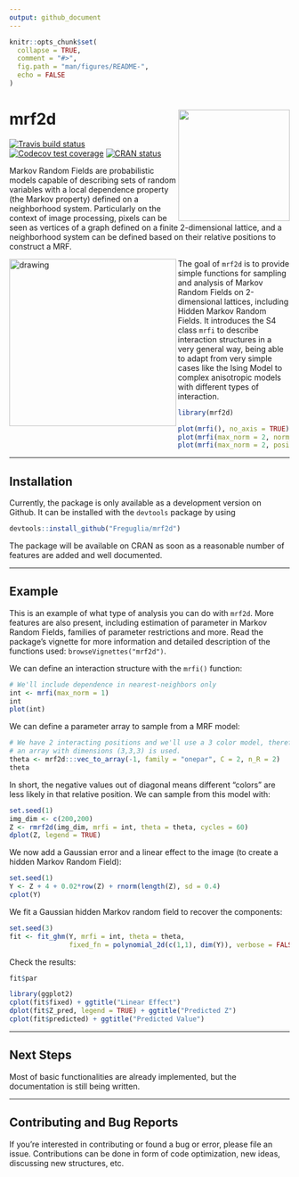 ```yaml
---
output: github_document
---
```


<!-- README.md is generated from README.Rmd. Please edit that file -->

```r
knitr::opts_chunk$set(
  collapse = TRUE,
  comment = "#>",
  fig.path = "man/figures/README-",
  echo = FALSE
)
```
# mrf2d <a href='https://github.com/Freguglia/mrf2d'><img src='man/figures/mrf2d_logo.png' align="right" height="200" /></a>

<!-- badges: start -->
[![Travis build status](https://travis-ci.org/Freguglia/mrf2d.svg?branch=master)](https://travis-ci.org/Freguglia/mrf2d)
[![Codecov test coverage](https://codecov.io/gh/Freguglia/mrf2d/branch/master/graph/badge.svg)](https://codecov.io/gh/Freguglia/mrf2d?branch=master)
[![CRAN status](https://www.r-pkg.org/badges/version/mrf2d)](https://cran.r-project.org/package=mrf2d)
<!-- badges: end -->

Markov Random Fields are probabilistic models capable of describing sets of random variables with a local dependence property (the Markov property) defined on a neighborhood system. Particularly on the context of image processing, pixels can be seen as vertices of a graph defined on a finite 2-dimensional lattice, and a neighborhood system can be defined based on their relative positions to construct a MRF.

<img src="man/figures/animation_ising.gif" alt="drawing" width="300" align="left" />

The goal of `mrf2d` is to provide simple functions for sampling and analysis of Markov Random Fields on 2-dimensional lattices, including Hidden Markov Random Fields. It introduces the S4 class `mrfi` to describe interaction structures in a very general way, being able to adapt from very simple cases like the Ising Model to complex anisotropic models with different types of interaction.
<p align="center">
```r
library(mrf2d)

plot(mrfi(), no_axis = TRUE)
plot(mrfi(max_norm = 2, norm_type = "m"), no_axis = TRUE)
plot(mrfi(max_norm = 2, positions = list(c(3,3),c(4,4), c(-2,4))), no_axis = TRUE)
```
</p>

---

## Installation
<!--
You can install the released version of mrf2d from [CRAN](https://CRAN.R-project.org) with:

``` r
install.packages("mrf2d")
```
-->
Currently, the package is only available as a development version on Github. It can be installed with the `devtools` package by using

```r
devtools::install_github("Freguglia/mrf2d")
```

The package will be available on CRAN as soon as a reasonable number of features are added and well documented.

---

## Example

This is an example of what type of analysis you can do with `mrf2d`. More features are also present, including estimation of parameter in Markov Random Fields, families of parameter restrictions and more. Read the package's vignette for more information and detailed description of the functions used: `browseVignettes("mrf2d")`.

We can define an interaction structure with the `mrfi()` function:

```r
# We'll include dependence in nearest-neighbors only
int <- mrfi(max_norm = 1)
int
plot(int)
```

We can define a parameter array to sample from a MRF model:

```r
# We have 2 interacting positions and we'll use a 3 color model, therefore,
# an array with dimensions (3,3,3) is used.
theta <- mrf2d:::vec_to_array(-1, family = "onepar", C = 2, n_R = 2)
theta
```

In short, the negative values out of diagonal means different "colors" are less likely in that relative position. We can sample from this model with:

```r
set.seed(1)
img_dim <- c(200,200)
Z <- rmrf2d(img_dim, mrfi = int, theta = theta, cycles = 60)
dplot(Z, legend = TRUE)
```

We now add a Gaussian error and a linear effect to the image (to create a hidden Markov Random Field):

```r
set.seed(1)
Y <- Z + 4 + 0.02*row(Z) + rnorm(length(Z), sd = 0.4)
cplot(Y)
```

We fit a Gaussian hidden Markov random field to recover the components:

```r
set.seed(3)
fit <- fit_ghm(Y, mrfi = int, theta = theta, 
               fixed_fn = polynomial_2d(c(1,1), dim(Y)), verbose = FALSE)
```

Check the results:

```r
fit$par

library(ggplot2)
cplot(fit$fixed) + ggtitle("Linear Effect")
dplot(fit$Z_pred, legend = TRUE) + ggtitle("Predicted Z")
cplot(fit$predicted) + ggtitle("Predicted Value")
```

---

## Next Steps

Most of basic functionalities are already implemented, but the documentation is still being written.

---

## Contributing and Bug Reports

If you're interested in contributing or found a bug or error, please file an issue. Contributions can be done in form of code optimization, new ideas, discussing new structures, etc.
